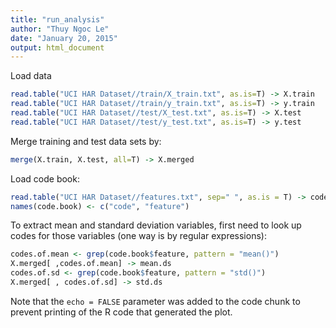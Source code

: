 ```yaml
---
title: "run_analysis"
author: "Thuy Ngoc Le"
date: "January 20, 2015"
output: html_document
---
```

Load data
```r
read.table("UCI HAR Dataset//train/X_train.txt", as.is=T) -> X.train 
read.table("UCI HAR Dataset//train/y_train.txt", as.is=T) -> y.train
read.table("UCI HAR Dataset//test/X_test.txt", as.is=T) -> X.test
read.table("UCI HAR Dataset//test/y_test.txt", as.is=T) -> y.test
```


Merge training and test data sets by:
```r
merge(X.train, X.test, all=T) -> X.merged
```
Load code book:
```r
read.table("UCI HAR Dataset//features.txt", sep=" ", as.is = T) -> code.book
names(code.book) <- c("code", "feature")
```

To extract  mean and standard deviation variables, first need to look up codes for those variables (one way is by regular expressions):
```r
codes.of.mean <- grep(code.book$feature, pattern = "mean()")
X.merged[ ,codes.of.mean] -> mean.ds
codes.of.sd <- grep(code.book$feature, pattern = "std()")
X.merged[ , codes.of.sd] -> std.ds
```

Note that the `echo = FALSE` parameter was added to the code chunk to prevent printing of the R code that generated the plot.

